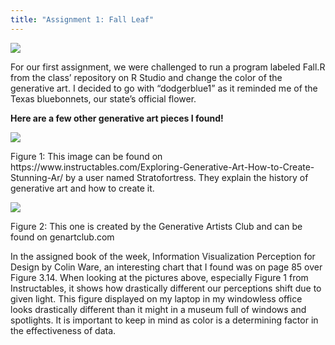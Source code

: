 ---
title: "Assignment 1: Fall Leaf"
---

![](Rplot.png)

For our first assignment, we were challenged to run a program labeled Fall.R from the class' repository on R Studio and change the color of the generative art. I decided to go with "dodgerblue1" as it reminded me of the Texas bluebonnets, our state's official flower.

**Here are a few other generative art pieces I found!**

![](images/download.jpg){fig-align="center"}

Figure 1: This image can be found on https://www.instructables.com/Exploring-Generative-Art-How-to-Create-Stunning-Ar/ by a user named Stratofortress. They explain the history of generative art and how to create it.

![](images/images-01.jpg){fig-align="center"}

Figure 2: This one is created by the Generative Artists Club and can be found on genartclub.com

In the assigned book of the week, Information Visualization Perception for Design by Colin Ware, an interesting chart that I found was on page 85 over Figure 3.14. When looking at the pictures above, especially Figure 1 from Instructables, it shows how drastically different our perceptions shift due to given light. This figure displayed on my laptop in my windowless office looks drastically different than it might in a museum full of windows and spotlights. It is important to keep in mind as color is a determining factor in the effectiveness of data.
